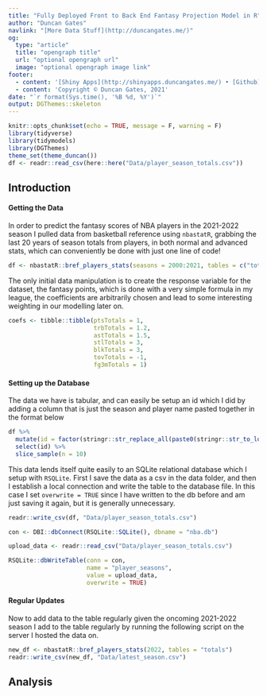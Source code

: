 ```yaml
---
title: "Fully Deployed Front to Back End Fantasy Projection Model in R"
author: "Duncan Gates"
navlink: "[More Data Stuff](http://duncangates.me/)"
og:
  type: "article"
  title: "opengraph title"
  url: "optional opengraph url"
  image: "optional opengraph image link"
footer:
  - content: '[Shiny Apps](http://shinyapps.duncangates.me/) • [Github](http://www.github.com/dungates/)<br/>'
  - content: 'Copyright © Duncan Gates, 2021'
date: "`r format(Sys.time(), '%B %d, %Y')`"
output: DGThemes::skeleton
---
```


```r
knitr::opts_chunk$set(echo = TRUE, message = F, warning = F)
library(tidyverse)
library(tidymodels)
library(DGThemes)
theme_set(theme_duncan())
df <- readr::read_csv(here::here("Data/player_season_totals.csv"))
```

## Introduction

#### Getting the Data

In order to predict the fantasy scores of NBA players in the 2021-2022 season I pulled data from basketball reference using `nbastatR`, grabbing the last 20 years of season totals from players, in both normal and advanced stats, which can conveniently be done with just one line of code!

```r
df <- nbastatR::bref_players_stats(seasons = 2000:2021, tables = c("totals", "advanced"))
```

The only initial data manipulation is to create the response variable for the dataset, the fantasy points, which is done with a very simple formula in my league, the coefficients are arbitrarily chosen and lead to some interesting weighting in our modelling later on.

```r
coefs <- tibble::tibble(ptsTotals = 1,
                        trbTotals = 1.2,
                        astTotals = 1.5,
                        stlTotals = 3,
                        blkTotals = 3,
                        tovTotals = -1,
                        fg3mTotals = 1)
```

#### Setting up the Database

The data we have is tabular, and can easily be setup an id which I did by adding a column that is just the season and player name pasted together in the format below

```r
df %>%
  mutate(id = factor(stringr::str_replace_all(paste0(stringr::str_to_lower(yearSeason), "_", stringr::str_to_lower(namePlayer)), " ", ""))) %>%
  select(id) %>%
  slice_sample(n = 10)
```

This data lends itself quite easily to an SQLite relational database which I setup with `RSQLite`. First I save the data as a csv in the data folder, and then I establish a local connection and write the table to the database file. In this case I set `overwrite = TRUE` since I have written to the db before and am just saving it again, but it is generally unnecessary.

```r
readr::write_csv(df, "Data/player_season_totals.csv")

con <- DBI::dbConnect(RSQLite::SQLite(), dbname = "nba.db")

upload_data <- readr::read_csv("Data/player_season_totals.csv")

RSQLite::dbWriteTable(conn = con, 
                      name = "player_seasons", 
                      value = upload_data, 
                      overwrite = TRUE)
```

#### Regular Updates

Now to add data to the table regularly given the oncoming 2021-2022 season I add to the table regularly by running the following script on the server I hosted the data on.

```r
new_df <- nbastatR::bref_players_stats(2022, tables = "totals")
readr::write_csv(new_df, "Data/latest_season.csv")
```

## Analysis

```r

```
